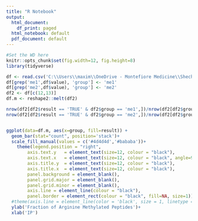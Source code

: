 ```yaml
---
title: "R Notebook"
output:
  html_document:
    df_print: paged
  html_notebook: default
  pdf_document: default
---
```

```r
#Set the WD here
knitr::opts_chunk$set(fig.width=12, fig.height=8) 
library(tidyverse)
```


```r
df <- read.csv('C:\\Users\\maxim\\OneDrive - Montefiore Medicine\\Shechter\\Disorder_Analysis\\PTMscan_MethylArg_Residues_Withdisorder.csv')
df[grep('me1',df$value), 'group'] <- 'me1' 
df[grep('me2',df$value), 'group'] <- 'me2'
df2 <- df[c(12,13)]
df.m <- reshape2::melt(df2)

nrow(df2[df2$result == 'TRUE' & df2$group == 'me1',])/nrow(df2[df2$group == 'me1',])
nrow(df2[df2$result == 'TRUE' & df2$group == 'me2',])/nrow(df2[df2$group == 'me2',])


ggplot(data=df.m, aes(x=group, fill=result)) +
  geom_bar(stat="count", position='stack')+
  scale_fill_manual(values = c('#4d4d4d','#bababa'))+
    theme(legend.position = "right",
        axis.text.y   = element_text(size=12, colour = "black"),
        axis.text.x   = element_text(size=12, colour = "black", angle=90),
        axis.title.y  = element_text(size=12, colour = "black"),
        axis.title.x  = element_text(size=12, colour = "black"),
        panel.background = element_blank(),
        panel.grid.major = element_blank(), 
        panel.grid.minor = element_blank(),
        axis.line = element_line(colour = "black"),
        panel.border = element_rect(colour = "black", fill=NA, size=1))+
  #theme(axis.line = element_line(color = 'black', size = 1, linetype = 'solid'))+
  ylab('Fraction of Arginine Methylated Peptides')+
  xlab('IP')
```


